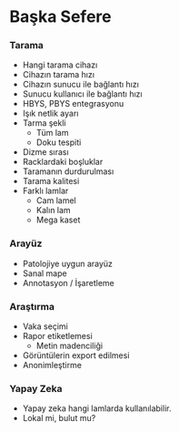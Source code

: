 # Başka Sefere {.smaller}

::: {.panel-tabset}

### Tarama

- Hangi tarama cihazı
- Cihazın tarama hızı
- Cihazın sunucu ile bağlantı hızı
- Sunucu kullanıcı ile bağlantı hızı
- HBYS, PBYS entegrasyonu
- Işık netlik ayarı
- Tarma şekli
  - Tüm lam
  - Doku tespiti
- Dizme sırası
- Racklardaki boşluklar
- Taramanın durdurulması
- Tarama kalitesi
- Farklı lamlar
  - Cam lamel
  - Kalın lam
  - Mega kaset

### Arayüz
- Patolojiye uygun arayüz
- Sanal mape
- Annotasyon / İşaretleme

### Araştırma
- Vaka seçimi
- Rapor etiketlemesi
  - Metin madenciliği
- Görüntülerin export edilmesi
- Anonimleştirme

### Yapay Zeka
- Yapay zeka hangi lamlarda kullanılabilir.
- Lokal mi, bulut mu?


:::


